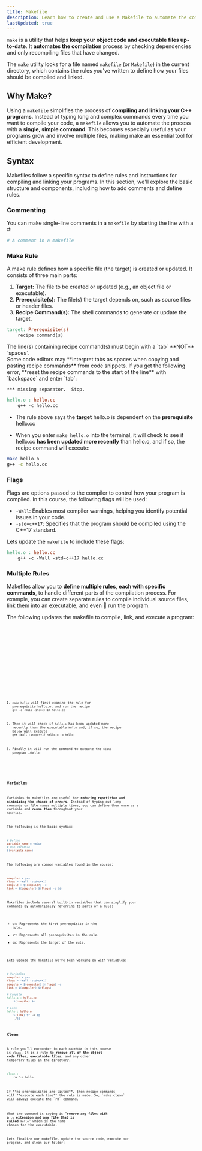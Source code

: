```yaml
---
title: Makefile
description: Learn how to create and use a Makefile to automate the compilation and linking process for your C++ programs in CSCE240.
lastUpdated: true
---
```


`make` is a utility that helps **keep your object code and executable 
files up-to-date**. It **automates the compilation** process by checking 
dependencies and only recompiling files that have changed.

The `make` utility looks for a file named `makefile` (or `Makefile`) 
in the current directory, which contains the rules you've written 
to define how your files should be compiled and linked.

## Why Make?

Using a `makefile` simplifies the process of **compiling and linking your 
C++ programs**. Instead of typing long and complex commands every time you 
want to compile your code, a `makefile` allows you to automate the process 
with a **single, simple command**. This becomes especially useful as your 
programs grow and involve multiple files, making make an essential tool 
for efficient development.

## Syntax

Makefiles follow a specific syntax to define rules and instructions for 
compiling and linking your programs. In this section, we'll explore the 
basic structure and components, including how to add comments and define rules.

### Commenting

You can make single-line comments in a `makefile` by starting the line 
with a #:

```makefile title="makefile"
# A comment in a makefile
```

### Make Rule

A make rule defines how a specific file (the target) is created or updated. 
It consists of three main parts:

1. **Target:** The file to be created or updated (e.g., an object file or executable).
2. **Prerequisite(s):** The file(s) the target depends on, such as source files or header files.
3. **Recipe Command(s):** The shell commands to generate or update the target.

```makefile title="makefile"
target: Prerequisite(s)
    recipe command(s)
```


<Aside>
The line(s) containing recipe command(s) must
begin with a `tab` **NOT** `spaces`.
</Aside>

<Aside type="caution">
Some code editors may **interpret tabs as spaces when copying and pasting recipe commands** 
from code snippets. If you get the following error, **reset the recipe commands to the start 
of the line** with `backspace` and enter `tab`:

```shell
*** missing separator.  Stop.
```
</Aside>

```makefile title="makefile"
hello.o : hello.cc
	g++ -c hello.cc
```

- The rule above says the **target** hello.o is dependent on
the **prerequisite** hello.cc

- When you enter `make hello.o` into the terminal, it will check to see if hello.cc **has
been updated more recently** than hello.o, and if so, the
recipe command will execute:

```bash
make hello.o
g++ -c hello.cc
```

### Flags

Flags are options passed to the compiler to control how your program is compiled. 
In this course, the following flags will be used:

- `-Wall`: Enables most compiler warnings, helping you identify potential issues in your code.
- `-std=c++17`: Specifies that the program should be compiled using the C++17 standard.

Lets update the `makefile` to include these flags:

```makefile title="makefile"
hello.o : hello.cc
    g++ -c -Wall -std=c++17 hello.cc
```

### Multiple Rules

Makefiles allow you to **define multiple rules**, **each with specific commands**, 
to handle different parts of the compilation process. For example, you can 
create separate rules to compile individual source files, link them into an 
executable, and even 🚀 run the program.

The following updates the makefile to compile, link, and execute a program:


<Tabs>

<TabItem label="Makefile" icon="seti:makefile">
    <Code title="makefile" lang="makefile" code={code.multiRuleMake} />
</TabItem>

<TabItem label="Source" icon="seti:cpp">
    <Code title="hello.cc" lang="cpp" code={code.multiRuleSource} />
</TabItem>

<TabItem label="Terminal" icon="laptop">
    <Code lang="bash" code={code.multiRuleTerminal} />
</TabItem>

</Tabs>

<Steps>

1. `make hello` will first examine the rule for prerequisite hello.o, and run the recipe
`g++ -c -Wall -std=c++17 hello.cc`

2. Then it will check if `hello.o` has been updated more recently than the
executable `hello` and, if so, the recipe below will execute
`g++ -Wall -std=c++17 hello.o -o hello`

3. Finally it will run the command to execute the `hello` program `./hello`

</Steps>

### Variables

Variables in makefiles are useful for **reducing repetition and minimizing the 
chance of errors**. Instead of typing out long commands or file names multiple 
times, you can define them once as a variable and **reuse them** throughout your 
`makefile`.

The following is the basic syntax:

```makefile title="makefile"
# Define
variable_name = value
# Use Variable
$(variable_name)
```

The following are common variables found in the course:

```makefile title="makefile"
compiler = g++
flags = -Wall -std=c++17
compile = $(compiler) -c
link = $(compiler) $(flags) -o $@
```

Makefiles include several built-in variables that can simplify your 
commands by automatically referring to parts of a rule:

- `$<`: Represents the first prerequisite in the rule.
- `$^`: Represents all prerequisites in the rule.
- `$@`: Represents the target of the rule.

Lets update the makefile we've been working on with variables:

```makefile title="makefile"
# Variables
compiler = g++
flags = -Wall -std=c++17
compile = $(compiler) $(flags) -c
link = $(compiler) $(flags)

# Compile
hello.o : hello.cc
    $(compile) $<

# Link
hello : hello.o
    $(link) $^ -o $@
    ./$@
```

### Clean

A rule you'll encounter in each `makefile` in this course is `clean`. It 
is a rule to **remove all of the object code files**, **executable files,** and 
any other temporary files in the directory.

```makefile title="makefile"
clean :
    rm *.o hello
```

<Aside>
If **no prerequisites are listed**, then recipe commands
will **execute each time** the rule is made. So, `make clean`
will always execute the `rm` command.
</Aside>

What the command is saying is **"remove any files with a** `.o` **extension and any file that is 
called** `hello`**"** which is the name chosen for the executable.

Lets finalize our makefile, update the source code, execute our program, and clean our folder:

<Tabs>

<TabItem label="Makefile" icon="seti:makefile">
    <Code title="makefile" lang="makefile" code={code.cleanMake} />
</TabItem>

<TabItem label="Source" icon="seti:cpp">
    <Code title="hello.cc" lang="cpp" code={code.cleanSource} />
</TabItem>

<TabItem label="Terminal" icon="laptop">
    <Code lang="bash" code={code.cleanTerminal} mark={[1, 7]} />
</TabItem>

</Tabs>



